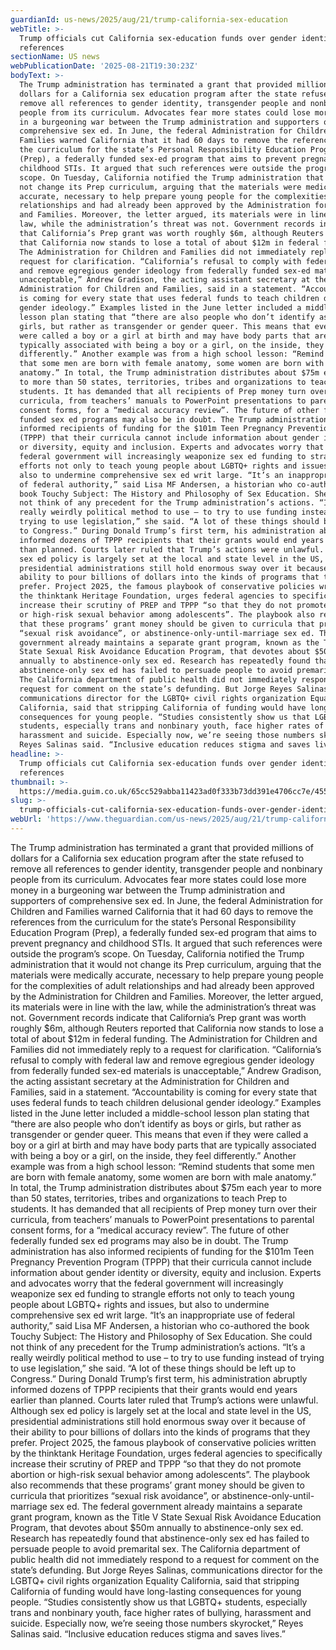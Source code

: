 ```yaml
---
guardianId: us-news/2025/aug/21/trump-california-sex-education
webTitle: >-
  Trump officials cut California sex-education funds over gender identity
  references
sectionName: US news
webPublicationDate: '2025-08-21T19:30:23Z'
bodyText: >-
  The Trump administration has terminated a grant that provided millions of
  dollars for a California sex education program after the state refused to
  remove all references to gender identity, transgender people and nonbinary
  people from its curriculum. Advocates fear more states could lose more money
  in a burgeoning war between the Trump administration and supporters of
  comprehensive sex ed. In June, the federal Administration for Children and
  Families warned California that it had 60 days to remove the references from
  the curriculum for the state’s Personal Responsibility Education Program
  (Prep), a federally funded sex-ed program that aims to prevent pregnancy and
  childhood STIs. It argued that such references were outside the program’s
  scope. On Tuesday, California notified the Trump administration that it would
  not change its Prep curriculum, arguing that the materials were medically
  accurate, necessary to help prepare young people for the complexities of adult
  relationships and had already been approved by the Administration for Children
  and Families. Moreover, the letter argued, its materials were in line with the
  law, while the administration’s threat was not. Government records indicate
  that California’s Prep grant was worth roughly $6m, although Reuters reported
  that California now stands to lose a total of about $12m in federal funding.
  The Administration for Children and Families did not immediately reply to a
  request for clarification. “California’s refusal to comply with federal law
  and remove egregious gender ideology from federally funded sex-ed materials is
  unacceptable,” Andrew Gradison, the acting assistant secretary at the
  Administration for Children and Families, said in a statement. “Accountability
  is coming for every state that uses federal funds to teach children delusional
  gender ideology.” Examples listed in the June letter included a middle-school
  lesson plan stating that “there are also people who don’t identify as boys or
  girls, but rather as transgender or gender queer. This means that even if they
  were called a boy or a girl at birth and may have body parts that are
  typically associated with being a boy or a girl, on the inside, they feel
  differently.” Another example was from a high school lesson: “Remind students
  that some men are born with female anatomy, some women are born with male
  anatomy.” In total, the Trump administration distributes about $75m each year
  to more than 50 states, territories, tribes and organizations to teach Prep to
  students. It has demanded that all recipients of Prep money turn over their
  curricula, from teachers’ manuals to PowerPoint presentations to parental
  consent forms, for a “medical accuracy review”. The future of other federally
  funded sex ed programs may also be in doubt. The Trump administration has also
  informed recipients of funding for the $101m Teen Pregnancy Prevention Program
  (TPPP) that their curricula cannot include information about gender identity
  or diversity, equity and inclusion. Experts and advocates worry that the
  federal government will increasingly weaponize sex ed funding to strangle
  efforts not only to teach young people about LGBTQ+ rights and issues, but
  also to undermine comprehensive sex ed writ large. “It’s an inappropriate use
  of federal authority,” said Lisa MF Andersen, a historian who co-authored the
  book Touchy Subject: The History and Philosophy of Sex Education. She could
  not think of any precedent for the Trump administration’s actions. “It’s a
  really weirdly political method to use – to try to use funding instead of
  trying to use legislation,” she said. “A lot of these things should be left up
  to Congress.” During Donald Trump’s first term, his administration abruptly
  informed dozens of TPPP recipients that their grants would end years earlier
  than planned. Courts later ruled that Trump’s actions were unlawful. Although
  sex ed policy is largely set at the local and state level in the US,
  presidential administrations still hold enormous sway over it because of their
  ability to pour billions of dollars into the kinds of programs that they
  prefer. Project 2025, the famous playbook of conservative policies written by
  the thinktank Heritage Foundation, urges federal agencies to specifically
  increase their scrutiny of PREP and TPPP “so that they do not promote abortion
  or high-risk sexual behavior among adolescents”. The playbook also recommends
  that these programs’ grant money should be given to curricula that prioritizes
  “sexual risk avoidance”, or abstinence-only-until-marriage sex ed. The federal
  government already maintains a separate grant program, known as the Title V
  State Sexual Risk Avoidance Education Program, that devotes about $50m
  annually to abstinence-only sex ed. Research has repeatedly found that
  abstinence-only sex ed has failed to persuade people to avoid premarital sex.
  The California department of public health did not immediately respond to a
  request for comment on the state’s defunding. But Jorge Reyes Salinas,
  communications director for the LGBTQ+ civil rights organization Equality
  California, said that stripping California of funding would have long-lasting
  consequences for young people. “Studies consistently show us that LGBTQ+
  students, especially trans and nonbinary youth, face higher rates of bullying,
  harassment and suicide. Especially now, we’re seeing those numbers skyrocket,”
  Reyes Salinas said. “Inclusive education reduces stigma and saves lives.”
headline: >-
  Trump officials cut California sex-education funds over gender identity
  references
thumbnail: >-
  https://media.guim.co.uk/65cc529abba11423ad0f333b73dd391e4706cc7e/455_0_4550_3640/500.jpg
slug: >-
  trump-officials-cut-california-sex-education-funds-over-gender-identity-references
webUrl: 'https://www.theguardian.com/us-news/2025/aug/21/trump-california-sex-education'
---
```

The Trump administration has terminated a grant that provided millions of dollars for a California sex education program after the state refused to remove all references to gender identity, transgender people and nonbinary people from its curriculum. Advocates fear more states could lose more money in a burgeoning war between the Trump administration and supporters of comprehensive sex ed. In June, the federal Administration for Children and Families warned California that it had 60 days to remove the references from the curriculum for the state’s Personal Responsibility Education Program (Prep), a federally funded sex-ed program that aims to prevent pregnancy and childhood STIs. It argued that such references were outside the program’s scope. On Tuesday, California notified the Trump administration that it would not change its Prep curriculum, arguing that the materials were medically accurate, necessary to help prepare young people for the complexities of adult relationships and had already been approved by the Administration for Children and Families. Moreover, the letter argued, its materials were in line with the law, while the administration’s threat was not. Government records indicate that California’s Prep grant was worth roughly $6m, although Reuters reported that California now stands to lose a total of about $12m in federal funding. The Administration for Children and Families did not immediately reply to a request for clarification. “California’s refusal to comply with federal law and remove egregious gender ideology from federally funded sex-ed materials is unacceptable,” Andrew Gradison, the acting assistant secretary at the Administration for Children and Families, said in a statement. “Accountability is coming for every state that uses federal funds to teach children delusional gender ideology.” Examples listed in the June letter included a middle-school lesson plan stating that “there are also people who don’t identify as boys or girls, but rather as transgender or gender queer. This means that even if they were called a boy or a girl at birth and may have body parts that are typically associated with being a boy or a girl, on the inside, they feel differently.” Another example was from a high school lesson: “Remind students that some men are born with female anatomy, some women are born with male anatomy.” In total, the Trump administration distributes about $75m each year to more than 50 states, territories, tribes and organizations to teach Prep to students. It has demanded that all recipients of Prep money turn over their curricula, from teachers’ manuals to PowerPoint presentations to parental consent forms, for a “medical accuracy review”. The future of other federally funded sex ed programs may also be in doubt. The Trump administration has also informed recipients of funding for the $101m Teen Pregnancy Prevention Program (TPPP) that their curricula cannot include information about gender identity or diversity, equity and inclusion. Experts and advocates worry that the federal government will increasingly weaponize sex ed funding to strangle efforts not only to teach young people about LGBTQ+ rights and issues, but also to undermine comprehensive sex ed writ large. “It’s an inappropriate use of federal authority,” said Lisa MF Andersen, a historian who co-authored the book Touchy Subject: The History and Philosophy of Sex Education. She could not think of any precedent for the Trump administration’s actions. “It’s a really weirdly political method to use – to try to use funding instead of trying to use legislation,” she said. “A lot of these things should be left up to Congress.” During Donald Trump’s first term, his administration abruptly informed dozens of TPPP recipients that their grants would end years earlier than planned. Courts later ruled that Trump’s actions were unlawful. Although sex ed policy is largely set at the local and state level in the US, presidential administrations still hold enormous sway over it because of their ability to pour billions of dollars into the kinds of programs that they prefer. Project 2025, the famous playbook of conservative policies written by the thinktank Heritage Foundation, urges federal agencies to specifically increase their scrutiny of PREP and TPPP “so that they do not promote abortion or high-risk sexual behavior among adolescents”. The playbook also recommends that these programs’ grant money should be given to curricula that prioritizes “sexual risk avoidance”, or abstinence-only-until-marriage sex ed. The federal government already maintains a separate grant program, known as the Title V State Sexual Risk Avoidance Education Program, that devotes about $50m annually to abstinence-only sex ed. Research has repeatedly found that abstinence-only sex ed has failed to persuade people to avoid premarital sex. The California department of public health did not immediately respond to a request for comment on the state’s defunding. But Jorge Reyes Salinas, communications director for the LGBTQ+ civil rights organization Equality California, said that stripping California of funding would have long-lasting consequences for young people. “Studies consistently show us that LGBTQ+ students, especially trans and nonbinary youth, face higher rates of bullying, harassment and suicide. Especially now, we’re seeing those numbers skyrocket,” Reyes Salinas said. “Inclusive education reduces stigma and saves lives.”
